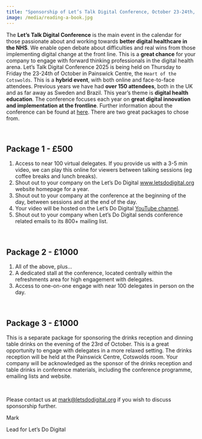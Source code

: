 ```yaml
---
title: "Sponsorship of Let’s Talk Digital Conference, October 23-24th, 2025"
image: /media/reading-a-book.jpg
---
```


The **Let’s Talk Digital Conference** is the main event in the calendar for those passionate about and working towards **better digital healthcare in the NHS**. We enable open debate about difficulties and real wins from those implementing digital change at the front line. This is a **great chance** for your company to engage with forward thinking professionals in the digital health arena. Let's Talk Digital Conference 2025 is being held on Thursday to Friday the 23-24th of October in Painswick Centre, the `Heart of the Cotswolds`. This is a **hybrid event**, with both online and face-to-face attendees. Previous years we have had **over 150 attendees**, both in the UK and as far away as Sweden and Brazil. This year’s theme is **digital health education**. The conference focuses each year on **great digital innovation and implementation at the frontline**. Further information about the conference can be found at [here](https://letsdodigital.org/conferences/2025/). There are two great packages to chose from.

\

## Package 1 - £500

1. Access to near 100 virtual delegates. If you provide us with a 3-5 min video, we can play this online for viewers between talking sessions (eg coffee breaks and lunch breaks).
2. Shout out to your company on the Let's Do Digital [www.letsdodigital.org](https://www.letsdodigital.org) website homepage for a year.
3. Shout out to your company at the conference at the beginning of the day, between sessions and at the end of the day.
4. Your video will be hosted on the Let's Do Digital [YouTube channel](https://www.youtube.com/channel/UCO1NX3whqamwNJOZ72p9WTA).
5. Shout out to your company when Let's Do Digital sends conference related emails to its 800+ mailing list.

\

## Package 2 - £1000

1. All of the above, plus...
2. A dedicated stall at the conference, located centrally within the refreshments area for high engagement with delegates.
3. Access to one-on-one engage with near 100 delegates in person on the day.

\

## Package 3 - £1000

This is a separate package for sponsoring the drinks reception and dinning table drinks on the evening of the 23rd of October. This is a great opportunity to engage with delegates in a more relaxed setting. The drinks reception will be held at the Painswick Centre, Cotswolds room. Your company will be acknowledged as the sponsor of the drinks reception and table drinks in conference materials, including the conference programme, emailing lists and website.

\

Please contact us at [mark@letsdodigital.org](mailto:mark@letsdodigital.org) if you wish to discuss sponsorship further.

Mark

Lead for Let’s Do Digital
